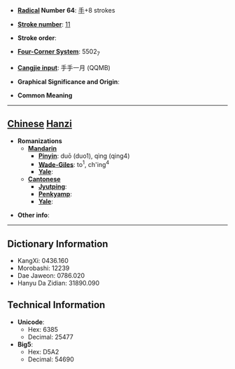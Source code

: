 * '''[[Wiktionary:Chinese radical index| Radical]] Number 64''': [[Wiktionary:Chinese radical index 手|手]]+8 strokes

* '''[[Wiktionary:Chinese total strokes index|Stroke number]]''': [[Wiktionary:Chinese total strokes index 11|11]]

* '''Stroke order''': 

* '''[[Wiktionary:Chinese four corner index|Four-Corner System]]''': 5502<sub>7</sub>

* '''[[Wiktionary:Chinese Cangjie index|Cangjie input]]''': 手手一月 (QQMB)

* '''Graphical Significance and Origin''': 

* '''Common Meaning'''

----

== [[Chinese]] [[Hanzi]] ==

* '''Romanizations'''
** '''[[Mandarin]]'''
*** '''[[Pinyin]]''': duō (duo1), qìng (qing4)
*** '''[[Wade-Giles]]''': to<sup>1</sup>, ch'ing<sup>4</sup>
*** '''[[Yale]]''': 
** '''[[Cantonese]]'''
*** '''[[Jyutping]]''':
*** '''[[Penkyamp]]''': 
*** '''[[Yale]]''': 

* '''Other info''': 

----

== Dictionary Information ==

* KangXi: 0436.160
* Morobashi: 12239
* Dae Jaweon: 0786.020
* Hanyu Da Zidian: 31890.090

== Technical Information ==

* '''Unicode''':
** Hex: 6385
** Decimal: 25477
* '''Big5''':
** Hex: D5A2
** Decimal: 54690